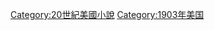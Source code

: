 {{Year by category
|m=1
|c=9
|d=0
|y=3
|cat=美國小說
|sortkey=Novels
|parent=
|subcat=1903年小說
}}

[[Category:20世紀美國小說|Category:20世紀美國小說]]
[[Category:1903年美国|Category:1903年美国]]